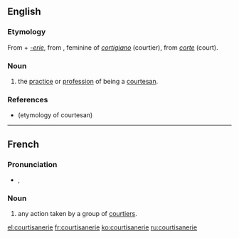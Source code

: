 ==English==

===Etymology===
From {{etyl|frm}} {{term|courtisane||lang=frm}} + ''[[-erie]]'',
from {{etyl|it}} {{term|cortigiana||lang=it}}, feminine of ''[[cortigiano]]'' (courtier), from ''[[corte]]'' (court).

===Noun===
{{en-noun}}

# the [[practice]] or [[profession]] of being a [[courtesan]].

===References===
* {{R:Webster 1913|courtesan}} (etymology of courtesan)

----

==French==

===Pronunciation===
* {{IPA|lang=fr|/kuʁ.ti.zan.ʁi/}}, {{X-SAMPA|/kuR.ti.zan.Ri/}}

===Noun===
{{head|fr|noun|g=f}}

# any action taken by a group of [[courtier]]s.

[[el:courtisanerie]]
[[fr:courtisanerie]]
[[ko:courtisanerie]]
[[ru:courtisanerie]]